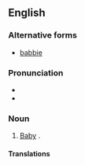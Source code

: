 ==English==

===Alternative forms===
* [[babbie]]

===Pronunciation===
* {{IPA|en|/ˈbæ.bi/}}
* {{rhymes|en|æbi}}

===Noun===
{{en-noun|babbies}}

# {{lb|en|UK|and|US|_|dialects|also|_|Internet slang}} [[baby|Baby]] {{gloss|human infant}}.

====Translations====
{{trans-see|baby}}